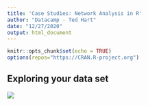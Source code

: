 ---
title: 'Case Studies: Network Analysis in R'
author: "Datacamp - Ted Hart"
date: "12/27/2020"
output: html_document
---

```{r setup, include=FALSE}
knitr::opts_chunk$set(echo = TRUE)
options(repos="https://CRAN.R-project.org")
```

## Exploring your data set









![](_images/1316.png)








